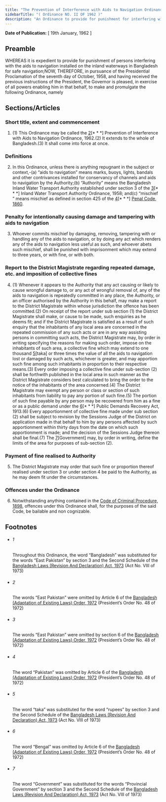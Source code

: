 ```yaml
---
title: "The Prevention of Interference with Aids to Navigation Ordinance, 1962 (East Pakistan Ordinance)"
sidebarTitle: "( Ordinance NO. II OF 1962 )"
description: "An Ordinance to provide for punishment for interfering with the marks, buoys, lights, etc. installed on the inland waterways in Bangladesh.1♣"
---
```


**Date of Publication:** [ 19th January, 1962 ]

## Preamble

WHEREAS it is expedient to provide for punishment of persons interfering with the aids to navigation installed on the inland waterways in Bangladesh for safe navigation;NOW, THEREFORE, in pursuance of the Presidential Proclamation of the seventh day of October, 1958, and having received the previous instructions of the President, the Governor is pleased, in exercise of all powers enabling him in that behalf, to make and promulgate the following Ordinance, namely

## Sections/Articles

### Short title, extent and commencement

1. (1) This Ordinance may be called the [2](1)[\* \* \*] Prevention of Interference with Aids to Navigation Ordinance, 1962.(2) It extends to the whole of Bangladesh.(3) It shall come into force at once.

### Definitions

2. In this Ordinance, unless there is anything repugnant in the subject or context,-(a) “aids to navigation” means marks, buoys, lights, bandals and other contrivances installed for conservancy of channels and aids to navigation by the Authority;(b) “Authority” means the Bangladesh Inland Water Transport Authority established under section 3 of the [3](1)[\* \* \*] Inland Water Transport Authority Ordinance, 1958; and(c) “mischief ” means mischief as defined in section 425 of the [4](2)[\* \* \*] [Penal Code, 1860](/act-11.html "Penal Code, 1860").

### Penalty for intentionally causing damage and tampering with aids to navigation

3. Whoever commits mischief by damaging, removing, tampering with or handling any of the aids to navigation, or by doing any act which renders any of the aids to navigation less useful as such, and whoever abets such mischief, shall be punished with imprisonment which may extend to three years, or with fine, or with both.

### Report to the District Magistrate regarding repeated damage, etc. and imposition of collective fines

4. (1) Whenever it appears to the Authority that any act causing or likely to cause wrongful damage to, or any act of wrongful removal of, any of the aids to navigation is repeatedly committed in any place, the Authority, or an officer authorised by the Authority in this behalf, may make a report to the District Magistrate within whose jurisdiction the offence has been committed.(2) On receipt of the report under sub section (1) the District Magistrate shall make, or cause to be made, such enquiries as he deems fit; and if the District Magistrate is satisfied as a result of such enquiry that the inhabitants of any local area are concerned in the repeated commission of any such acts or are in any way assisting persons in committing such acts, the District Magistrate may, by order in writing specifying the reasons for making such order, impose on the inhabitants of such area, a collective fine which may extend to one thousand [5](1)[taka] or three times the value of all the aids to navigation lost or damaged by such acts, whichever is greater, and may apportion such fine among such inhabitants in proportion to their respective means.(3) Every order imposing a collective fine under sub-section (2) shall be forthwith published in the local area in such manner as the District Magistrate considers best calculated to bring the order to the notice of the inhabitants of the area concerned.(4) The District Magistrate may exempt any person or class or section of such inhabitants from liability to pay any portion of such fine.(5) The portion of such fine payable by any person may be recovered from him as a fine or as a public demand under the [6](2)[\* \* \*] Public Demands Recovery Act, 1913.(6) Every apportionment of collective fine made under sub section (2) shall be subject to revision by the Sessions Judge of the District on application made in that behalf to him by any persons affected by such apportionment within thirty days from the date on which such apportionment is made; and the decision of the Sessions Judge thereon shall be final.(7) The [7](3)[Government] may, by order in writing, define the limits of the area for purposes of sub-section (2).

### Payment of fine realised to Authority

5. The District Magistrate may order that such fine or proportion thereof realised under section 3 or under section 4 be paid to the Authority, as he may deem fit under the circumstances.

### Offences under the Ordinance

6. Notwithstanding anything contained in the [Code of Criminal Procedure, 1898](/act-75.html "Code of Criminal Procedure, 1898"), offences under this Ordinance shall, for the purposes of the said Code, be bailable and non cognizable.

## Footnotes

- ###### 1

  Throughout this Ordinance, the word “Bangladesh” was substituted for the words “East Pakistan” by section 3 and the Second Schedule of the [Bangladesh Laws (Revision And Declaration) Act, 1973](/act-430.html "Bangladesh Laws (Revision And Declaration) Act, 1973") (Act No. VIII of 1973)

- ###### 2

  The words “East Pakistan” were omitted by Article 6 of the [Bangladesh (Adaptation of Existing Laws) Order, 1972](/act-388.html "Bangladesh (Adaptation of Existing Laws) Order, 1972 ") (President’s Order No. 48 of 1972)

- ###### 3

  The words “East Pakistan” were omitted by section 6 of the [Bangladesh (Adaptation of Existing Laws) Order, 1972](/act-388.html "Bangladesh (Adaptation of Existing Laws) Order, 1972 ") (President’s Order No. 48 of 1972)

- ###### 4

  The word “Pakistan” was omitted by Article 6 of the [Bangladesh (Adaptation of Existing Laws) Order, 1972](/act-388.html "Bangladesh (Adaptation of Existing Laws) Order, 1972 ") (President’s Order No. 48 of 1972)

- ###### 5

  The word “taka” was substituted for the word “rupees” by section 3 and the Second Schedule of the [Bangladesh Laws (Revision And Declaration) Act, 1973](/act-430.html "Bangladesh Laws (Revision And Declaration) Act, 1973") (Act No. VIII of 1973)

- ###### 6

  The word “Bengal” was omitted by Article 6 of the [Bangladesh (Adaptation of Existing Laws) Order, 1972](/act-388.html "Bangladesh (Adaptation of Existing Laws) Order, 1972 ") (President’s Order No. 48 of 1972)

- ###### 7

  The word “Government” was substituted for the words “Provincial Government” by section 3 and the Second Schedule of the [Bangladesh Laws (Revision And Declaration) Act, 1973](/act-430.html "Bangladesh Laws (Revision And Declaration) Act, 1973") (Act No. VIII of 1973)
